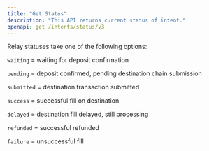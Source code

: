 ```yaml
---
title: "Get Status"
description: "This API returns current status of intent."
openapi: get /intents/status/v3
---
```


Relay statuses take one of the following options:

`waiting` = waiting for deposit confirmation

`pending` = deposit confirmed, pending destination chain submission

`submitted` = destination transaction submitted

`success` = successful fill on destination

`delayed` = destination fill delayed, still processing

`refunded` = successful refunded

`failure` = unsuccessful fill
